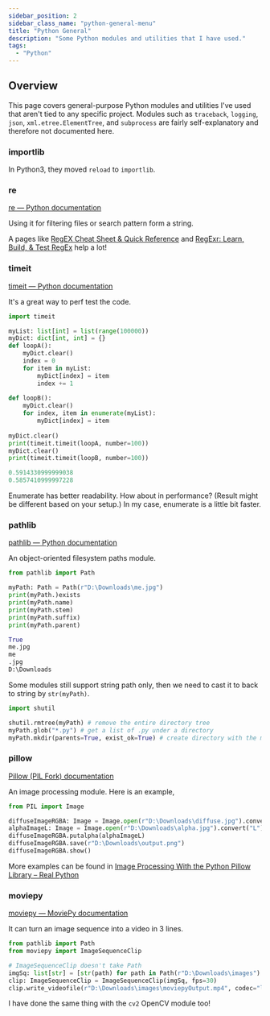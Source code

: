 ```yaml
---
sidebar_position: 2
sidebar_class_name: "python-general-menu"
title: "Python General"
description: "Some Python modules and utilities that I have used."
tags:
  - "Python"
---
```


## Overview

This page covers general-purpose Python modules and utilities I've used that aren't tied to any specific project.
Modules such as `traceback`, `logging`, `json`, `xml.etree.ElementTree`, and `subprocess` are fairly self-explanatory and therefore not documented here.

### importlib

In Python3, they moved `reload` to `importlib`.

### re

[re — Python documentation](https://docs.python.org/3/library/re.html)

Using it for filtering files or search pattern form a string.

A pages like [RegEX Cheat Sheet & Quick Reference](https://quickref.me/regex.html) and [RegExr: Learn, Build, & Test RegEx](https://regexr.com) help a lot!

### timeit

[timeit — Python documentation](https://docs.python.org/3/library/timeit.html)

It's a great way to perf test the code. 

```python copy showLineNumbers title="Input"
import timeit

myList: list[int] = list(range(100000))
myDict: dict[int, int] = {}
def loopA():
    myDict.clear()
    index = 0
    for item in myList:
        myDict[index] = item
        index += 1
        
def loopB():
    myDict.clear()
    for index, item in enumerate(myList):
        myDict[index] = item
        
myDict.clear()
print(timeit.timeit(loopA, number=100))
myDict.clear()
print(timeit.timeit(loopB, number=100))
```

```python copy showLineNumbers title="Output"
0.5914330999999038
0.5857410999997228
```

Enumerate has better readability. How about in performance? (Result might be different based on your setup.) In my case, enumerate is a little bit faster.

### pathlib

[pathlib — Python documentation](https://docs.python.org/3/library/pathlib.html)

An object-oriented filesystem paths module.

```python copy showLineNumbers title="Input"
from pathlib import Path

myPath: Path = Path(r"D:\Downloads\me.jpg")
print(myPath.)exists
print(myPath.name)
print(myPath.stem)
print(myPath.suffix)
print(myPath.parent)
```

```python copy showLineNumbers title="Output"
True
me.jpg
me
.jpg
D:\Downloads
```

Some modules still support string path only, then we need to cast it to back to string by `str(myPath)`.

```python copy showLineNumbers title="Handy fucntions"
import shutil

shutil.rmtree(myPath) # remove the entire directory tree
myPath.glob("*.py") # get a list of .py under a directory
myPath.mkdir(parents=True, exist_ok=True) # create directory with the missing parents and won't raise FileExistsError
```

### pillow

[Pillow (PIL Fork) documentation](https://pillow.readthedocs.io/en/stable/reference/index.html)

An image processing module. Here is an example,


```python copy showLineNumbers title="Apply alpha"
from PIL import Image

diffuseImageRGBA: Image = Image.open(r"D:\Downloads\diffuse.jpg").convert("RGBA")
alphaImageL: Image = Image.open(r"D:\Downloads\alpha.jpg").convert("L")
diffuseImageRGBA.putalpha(alphaImageL)
diffuseImageRGBA.save(r"D:\Downloads\output.png")
diffuseImageRGBA.show()
```

More examples can be found in [Image Processing With the Python Pillow Library – Real Python](https://realpython.com/image-processing-with-the-python-pillow-library/)

### moviepy

[moviepy — MoviePy documentation](https://zulko.github.io/moviepy/reference/reference/moviepy.html)

It can turn an image sequence into a video in 3 lines.

```python copy showLineNumbers title="From exr sequence to mp4"
from pathlib import Path
from moviepy import ImageSequenceClip

# ImageSequenceClip doesn't take Path
imgSq: list[str] = [str(path) for path in Path(r"D:\Downloads\images").glob("*.exr")]
clip: ImageSequenceClip = ImageSequenceClip(imgSq, fps=30)
clip.write_videofile(r"D:\Downloads\images\moviepyOutput.mp4", codec="libx264")
```

I have done the same thing with the `cv2` OpenCV module too!